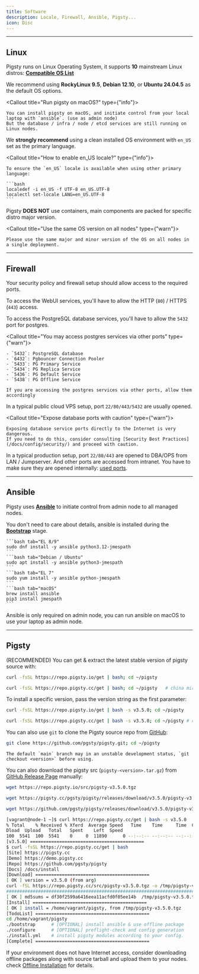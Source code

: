 ```yaml
---
title: Software
description: Locale, Firewall, Ansible, Pigsty...
icon: Disc
---
```



------

## Linux

Pigsty runs on <span className="text-xl text-amber-500 font-black">Linux</span> Operating System, it supports **10** mainstream Linux distros: [**Compatible OS List**](/docs/prepare/linux)

We recommend using **RockyLinux 9.5**, **Debian 12.10**, or **Ubuntu 24.04.5** as the default OS options.

<Callout title="Run pigsty on macOS?" type={"info"}>

    You can install pigsty on macOS, and initiate control from your local laptop with `ansible`. (use as admin node)
    But the database / infra / node / etcd services are still running on Linux nodes.

</Callout>

We **strongly recommend** using a clean installed OS environment with `en_US` set as the primary language.

<Callout title="How to enable en_US locale?" type={"info"}>

    To ensure the `en_US` locale is available when using other primary language:

    ```bash
    localedef -i en_US -f UTF-8 en_US.UTF-8
    localectl set-locale LANG=en_US.UTF-8
    ```

</Callout>


Pigsty **DOES NOT** use containers, main components are packed for specific distro major version.

<Callout title="Use the same OS version on all nodes" type={"warn"}>

    Please use the same major and minor version of the OS on all nodes in a single deployment.

</Callout>


--------

## Firewall

Your security policy and firewall setup should allow access to the required ports.

To access the WebUI services, you'll have to allow the HTTP (`80`) / HTTPS (`443`) access.

To access the PostgreSQL database services, you'll have to allow the `5432` port for postgres.

<Callout title="You may access postgres services via other ports" type={"warn"}>

    - `5432`: PostgreSQL database
    - `6432`: Pgbouncer Connection Pooler
    - `5433`: PG Primary Service
    - `5434`: PG Replica Service
    - `5436`: PG Default Service
    - `5438`: PG Offline Service

    If you are accessing the postgres services via other ports, allow them accordingly

</Callout>


In a typical public cloud VPS setup, port `22/80/443/5432` are usually opened.

<Callout title="Expose database ports with caution" type={"warn"}>

    Exposing database service ports directly to the Internet is very dangerous.
    If you need to do this, consider consulting [Security Best Practices](/docs/config/security/) and proceed with caution.

</Callout>

In a typical production setup, port `22/80/443` are opened to DBA/OPS from LAN / Jumpserver.
And other ports are accessed from intranet. You have to make sure they are opened internally: [used ports](/node/arch).




--------

## Ansible

Pigsty uses [**Ansible**](/docs/admin/ansible) to initiate control from admin node to all managed nodes.

You don't need to care about details, ansible is installed during the [**Bootstrap**](/docs/install/offline#bootstrap) stage.

<Callout title="Install Ansible Manually" type="info">

    ```bash tab="EL 8/9"
    sudo dnf install -y ansible python3.12-jmespath
    ```
    ```bash tab="Debian / Ubuntu"
    sudo apt install -y ansible python3-jmespath
    ```
    ```bash tab="EL 7"
    sudo yum install -y ansible python-jmespath
    ```
    ```bash tab="macOS"
    brew install ansible
    pip3 install jmespath
    ```

</Callout>

Ansible is only required on admin node, you can run ansible on macOS to use your laptop as admin node.




------

## Pigsty

(<span className="text-sky-500 font-black">RECOMMENDED</span>) You can get & extract the latest stable version of pigsty source with:

```bash tab="Default"
curl -fsSL https://repo.pigsty.io/get | bash; cd ~/pigsty
```
```bash tab="Mirror"
curl -fsSL https://repo.pigsty.cc/get | bash; cd ~/pigsty   # china mirror
```

To install a specific version, pass the version string as the first parameter:

```bash tab="Default"
curl -fsSL https://repo.pigsty.io/get | bash -s v3.5.0; cd ~/pigsty
```
```bash tab="Mirror"
curl -fsSL https://repo.pigsty.cc/get | bash -s v3.5.0; cd ~/pigsty # china mirror
```

You can also use `git` to clone the Pigsty source repo from [GitHub](https://github.com/pgsty/pigsty):

```bash title="clone the latest"
git clone https://github.com/pgsty/pigsty.git; cd ~/pigsty
```

<Callout title="Checkout a specific version before using" type="warn">

    The default `main` branch may in an unstable development status, `git checkout <version>` before using.

</Callout>


You can also download the pigsty src (`pigsty-<version>.tar.gz`) from [GitHub Release Page](https://github.com/pgsty/pigsty/releases/latest) manually:

```bash tab="Default"
wget https://repo.pigsty.io/src/pigsty-v3.5.0.tgz
```
```bash tab="Mirror"
wget https://pigsty.cc/pgsty/pigsty/releases/download/v3.5.0/pigsty-v3.5.0.tgz
```
```bash tab="GitHub"
wget https://github.com/pgsty/pigsty/releases/download/v3.5.0/pigsty-v3.5.0.tgz
```

```bash
[vagrant@node-1 ~]$ curl https://repo.pigsty.cc/get | bash -s v3.5.0
% Total    % Received % Xferd  Average Speed   Time    Time     Time  Current
Dload  Upload   Total   Spent    Left  Speed
100  5541  100  5541    0     0  11890      0 --:--:-- --:--:-- --:--:-- 11916
[v3.5.0] ===========================================
$ curl -fsSL https://repo.pigsty.cc/get | bash
[Site] https://pigsty.cc
[Demo] https://demo.pigsty.cc
[Repo] https://github.com/pgsty/pigsty
[Docs] /docs/install
[Download] ===========================================
[ OK ] version = v3.5.0 (from arg)
curl -fSL https://repo.pigsty.cc/src/pigsty-v3.5.0.tgz -o /tmp/pigsty-v3.5.0.tgz
######################################################################## 100.0%
[ OK ] md5sums = df30f2599a6416eea11acfd0f05ee14b  /tmp/pigsty-v3.5.0.tgz
[Install] ===========================================
[ OK ] install = /home/vagrant/pigsty, from /tmp/pigsty-v3.5.0.tgz
[TodoList] ===========================================
cd /home/vagrant/pigsty
./bootstrap      # [OPTIONAL] install ansible & use offline package
./configure      # [OPTIONAL] preflight-check and config generation
./install.yml    # install pigsty modules according to your config.
[Complete] ===========================================
```

If your environment does not have Internet access, consider downloading offline packages along with source tarball
and upload them to your nodes. check [Offline Installation](/docs/install/offline) for details.

